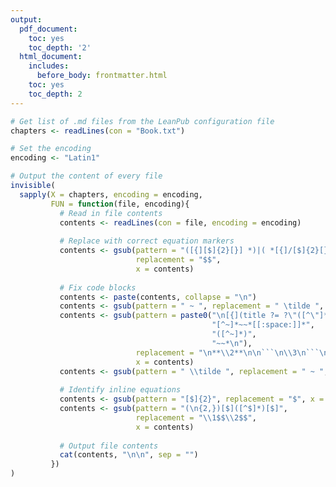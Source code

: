 ```yaml
---
output:
  pdf_document:
    toc: yes
    toc_depth: '2'
  html_document:
    includes:
      before_body: frontmatter.html
    toc: yes
    toc_depth: 2
---
```



```r

# Get list of .md files from the LeanPub configuration file
chapters <- readLines(con = "Book.txt")

# Set the encoding
encoding <- "Latin1"

# Output the content of every file
invisible(
  sapply(X = chapters, encoding = encoding,
         FUN = function(file, encoding){
           # Read in file contents
           contents <- readLines(con = file, encoding = encoding)
           
           # Replace with correct equation markers
           contents <- gsub(pattern = "([{][$]{2}[}] *)|( *[{]/[$]{2}[}])",
                            replacement = "$$",
                            x = contents)
           
           # Fix code blocks
           contents <- paste(contents, collapse = "\n")
           contents <- gsub(pattern = " ~ ", replacement = " \tilde ", x = contents)
           contents <- gsub(pattern = paste0("\n[{](title ?= ?\"([^\"]*)\")?",
                                             "[^~]*~~*[[:space:]]*",
                                             "([^~]*)",
                                             "~~*\n"),
                            replacement = "\n**\\2**\n\n```\n\\3\n```\n\n",
                            x = contents)
           contents <- gsub(pattern = " \\tilde ", replacement = " ~ ", x = contents)
           
           # Identify inline equations
           contents <- gsub(pattern = "[$]{2}", replacement = "$", x = contents)
           contents <- gsub(pattern = "(\n{2,})[$]([^$]*)[$]",
                            replacement = "\\1$$\\2$$",
                            x = contents)
           
           # Output file contents
           cat(contents, "\n\n", sep = "")
         })
)
```


